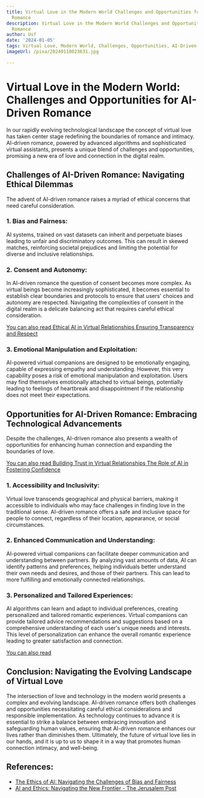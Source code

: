 ```yaml
---
title: Virtual Love in the Modern World Challenges and Opportunities for AI-Driven
  Romance
description: Virtual Love in the Modern World Challenges and Opportunities for AI-Driven
  Romance
author: Usf
date: '2024-01-05'
tags: Virtual Love, Modern World, Challenges, Opportunities, AI-Driven Romance
imageUrl: /pixa/20240118023631.jpg

---
```

# Virtual Love in the Modern  World: Challenges and  Opportunities for AI-Driven Romance

In  our rapidly evolving technological landscape the concept of virtual love has taken center stage redefining the boundaries of romance and intimacy.  AI-driven romance, powered by advanced algorithms and sophisticated virtual  assistants, presents a unique  blend  of challenges and opportunities, promising a new era of love and connection in the digital realm.

## Challenges of AI-Driven Romance: Navigating Ethical Dilemmas

The advent of AI-driven romance raises a myriad of ethical concerns  that need  careful consideration.

### 1. Bias and Fairness:

AI systems, trained on vast datasets  can inherit and perpetuate biases leading to unfair and discriminatory outcomes. This can result in  skewed matches, reinforcing societal prejudices and  limiting the potential for  diverse and inclusive relationships.

### 2. Consent and Autonomy:

In AI-driven romance the question of consent becomes more complex. As virtual beings become  increasingly sophisticated,  it becomes essential to establish clear boundaries and protocols to ensure that users' choices  and autonomy are respected. Navigating the complexities of  consent in the digital realm is a delicate balancing act that requires careful ethical consideration.

[You can  also  read Ethical AI in Virtual  Relationships Ensuring Transparency and  Respect](Ethical%20AI%20in%20Virtual%20Relationships%20Ensuring%20Transparency%20and%20Respect)


### 3. Emotional Manipulation and Exploitation:

AI-powered virtual companions are designed to  be emotionally  engaging, capable of  expressing empathy and understanding. However, this very capability poses a risk of emotional manipulation and exploitation. Users may find themselves emotionally attached to virtual beings, potentially leading  to feelings of  heartbreak and disappointment  if the relationship does not meet their expectations.

## Opportunities for  AI-Driven Romance:  Embracing Technological Advancements

Despite the challenges, AI-driven romance also presents a wealth of opportunities for enhancing human connection and expanding the  boundaries of love.

[You  can also read Building Trust  in Virtual Relationships The Role of AI  in Fostering Confidence](Building%20Trust%20in%20Virtual%20Relationships%20The%20Role%20of%20AI%20in%20Fostering%20Confidence)


### 1. Accessibility and Inclusivity:

Virtual love transcends geographical and physical barriers, making it accessible to individuals who may face challenges in finding love  in the traditional sense. AI-driven romance offers  a safe  and inclusive space for people to connect, regardless of their location, appearance,  or social circumstances.

### 2. Enhanced Communication and Understanding:

AI-powered virtual companions can facilitate  deeper communication and understanding  between partners. By analyzing vast amounts  of data, AI can identify patterns and preferences, helping individuals better understand their own needs and desires, and those of their partners. This can lead to more fulfilling and emotionally  connected relationships.

### 3. Personalized and Tailored Experiences:

AI algorithms can learn and adapt to individual preferences,  creating personalized and tailored romantic experiences. Virtual  companions can provide tailored advice recommendations and  suggestions based on a comprehensive understanding of each user's unique  needs and interests. This level of  personalization can enhance the overall romantic experience leading to greater satisfaction and  connection.

[You can also read ]()


## Conclusion: Navigating the  Evolving Landscape of Virtual Love

The intersection of love and technology in  the modern world presents a complex and evolving landscape. AI-driven romance offers both challenges and opportunities necessitating careful ethical considerations and responsible implementation. As technology continues  to advance it is essential to strike a balance  between embracing innovation and  safeguarding human values, ensuring that AI-driven romance enhances our  lives rather than diminishes them. Ultimately, the future of virtual love lies in our hands, and it is up to us to shape it in a way  that promotes human connection intimacy, and well-being.

## References:
- [The Ethics of AI: Navigating the Challenges of Bias and Fairness](https://www.linkedin.com/pulse/ethics-ai-navigating-challenges-bias-fairness-nishant-khare)
- [AI and Ethics: Navigating the New Frontier - The Jerusalem Post](https://www.jpost.com/insights/article-780323)
